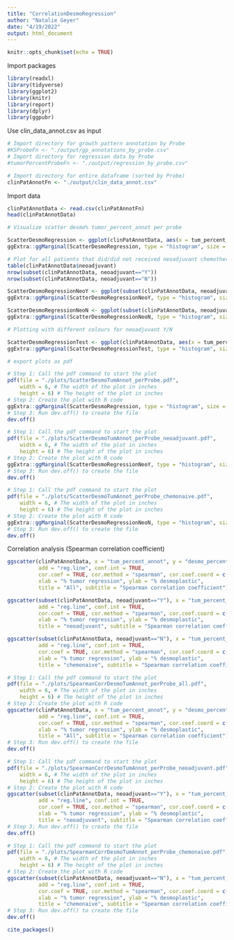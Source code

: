 ```yaml
---
title: "CorrelationDesmoRegression"
author: "Natalie Geyer"
date: "4/19/2022"
output: html_document
---
```


```r
knitr::opts_chunk$set(echo = TRUE)
```

Import packages
```r
library(readxl)
library(tidyverse)
library(ggplot2)
library(knitr)
library(report)
library(dplyr)
library(ggpubr)
```

Use clin_data_annot.csv as input
```r
# Import directory for growth pattern annotation by Probe
#KSProbeFn <- "./output/gp_annotations_by_probe.csv" 
# Import directory for regression data by Probe
#tumorPercentProbeFn <- "./output/regression_by_probe.csv"

# Import directory for entire dataframe (sorted by Probe)
clinPatAnnotFn <- "./output/clin_data_annot.csv"
```

Import data
```r
clinPatAnnotData <- read.csv(clinPatAnnotFn)
head(clinPatAnnotData)
```

```r
# Visualize scatter desmo% tumor_percent_annot per probe

ScatterDesmoRegression <- ggplot(clinPatAnnotData, aes(x = tum_percent_annot, y = desmo_percent)) + geom_point() + theme_classic() + ggtitle("All", subtitle = "least squares regression with confidence interval") + geom_smooth(method=lm, col="black")
ggExtra::ggMarginal(ScatterDesmoRegression, type = "histogram", size = 3, xparams = list(bins = 100, fill = "blue"), yparams = list(bins = 100, fill = "orange"))

# Plot for all patients that did/did not received neoadjuvant chemotherapy
table(clinPatAnnotData$neoadjuvant)
nrow(subset(clinPatAnnotData, neoadjuvant=="Y"))
nrow(subset(clinPatAnnotData, neoadjuvant=="N"))
```

```r
ScatterDesmoRegressionNeoY <- ggplot(subset(clinPatAnnotData, neoadjuvant=="Y"), aes(x = tum_percent_annot, y = desmo_percent)) + geom_point() + theme_classic() + ggtitle("neoadjuvant", subtitle = "least squares regression with confidence interval") + geom_smooth(method=lm, col="black")
ggExtra::ggMarginal(ScatterDesmoRegressionNeoY, type = "histogram", size = 3, xparams = list(bins = 100, fill = "blue"), yparams = list(bins = 100, fill = "orange"))
```

```r
ScatterDesmoRegressionNeoN <- ggplot(subset(clinPatAnnotData, neoadjuvant=="N"), aes(x = tum_percent_annot, y = desmo_percent)) + geom_point() + theme_classic() + ggtitle("chemonaive", subtitle = "least squares regression with confidence interval") + geom_smooth(method=lm, col="black")
ggExtra::ggMarginal(ScatterDesmoRegressionNeoN, type = "histogram", size = 3, xparams = list(bins = 100, fill = "blue"), yparams = list(bins = 100, fill = "orange"))
```


```r
# Plotting with different colours for neoadjuvant Y/N

ScatterDesmoRegressionTest <- ggplot(clinPatAnnotData, aes(x = tum_percent_annot, y = desmo_percent, color=neoadjuvant)) + geom_point(alpha = 0.5) + theme_classic() + ggtitle("All", subtitle = "least squares regression with confidence interval") + geom_smooth(method=lm, col="black") + theme(legend.position="bottom")
ggExtra::ggMarginal(ScatterDesmoRegressionTest, type = "histogram", size = 5, xparams = list(bins = 100, fill = "blue"), yparams = list(bins = 100, fill = "orange"), groupFill = TRUE)

```


```r
# export plots as pdf

# Step 1: Call the pdf command to start the plot
pdf(file = "./plots/ScatterDesmoTumAnnot_perProbe.pdf",
    width = 6, # The width of the plot in inches
    height = 6) # The height of the plot in inches
# Step 2: Create the plot with R code
ggExtra::ggMarginal(ScatterDesmoRegression, type = "histogram", size = 3, xparams = list(bins = 100, fill = "blue"), yparams = list(bins = 100, fill = "orange"))
# Step 3: Run dev.off() to create the file
dev.off()

# Step 1: Call the pdf command to start the plot
pdf(file = "./plots/ScatterDesmoTumAnnot_perProbe_neoadjuvant.pdf",
    width = 6, # The width of the plot in inches
    height = 6) # The height of the plot in inches
# Step 2: Create the plot with R code
ggExtra::ggMarginal(ScatterDesmoRegressionNeoY, type = "histogram", size = 3, xparams = list(bins = 100, fill = "blue"), yparams = list(bins = 100, fill = "orange"))
# Step 3: Run dev.off() to create the file
dev.off()

# Step 1: Call the pdf command to start the plot
pdf(file = "./plots/ScatterDesmoTumAnnot_perProbe_chemonaive.pdf",
    width = 6, # The width of the plot in inches
    height = 6) # The height of the plot in inches
# Step 2: Create the plot with R code
ggExtra::ggMarginal(ScatterDesmoRegressionNeoN, type = "histogram", size = 3, xparams = list(bins = 100, fill = "blue"), yparams = list(bins = 100, fill = "orange"))
# Step 3: Run dev.off() to create the file
dev.off()
```

Correlation analysis (Spearman correlation coefficient)

```r
ggscatter(clinPatAnnotData, x = "tum_percent_annot", y = "desmo_percent", 
          add = "reg.line", conf.int = TRUE, 
          cor.coef = TRUE, cor.method = "spearman", cor.coef.coord = c(0, 106),
          xlab = "% tumor regression", ylab = "% desmoplastic", 
          title = "All", subtitle = "Spearman correlation coefficient")
```

```r
ggscatter(subset(clinPatAnnotData, neoadjuvant=="Y"), x = "tum_percent_annot", y = "desmo_percent", 
          add = "reg.line", conf.int = TRUE, 
          cor.coef = TRUE, cor.method = "spearman", cor.coef.coord = c(0, 106),
          xlab = "% tumor regression", ylab = "% desmoplastic", 
          title = "neoadjuvant", subtitle = "Spearman correlation coefficient")
```

```r
ggscatter(subset(clinPatAnnotData, neoadjuvant=="N"), x = "tum_percent_annot", y = "desmo_percent", 
          add = "reg.line", conf.int = TRUE, 
          cor.coef = TRUE, cor.method = "spearman", cor.coef.coord = c(0, 106),
          xlab = "% tumor regression", ylab = "% desmoplastic", 
          title = "chemonaive", subtitle = "Spearman correlation coefficient")
```

```r
# Step 1: Call the pdf command to start the plot
pdf(file = "./plots/SpearmanCorrDesmoTumAnnot_perProbe_all.pdf",
    width = 6, # The width of the plot in inches
    height = 6) # The height of the plot in inches
# Step 2: Create the plot with R code
ggscatter(clinPatAnnotData, x = "tum_percent_annot", y = "desmo_percent", 
          add = "reg.line", conf.int = TRUE, 
          cor.coef = TRUE, cor.method = "spearman", cor.coef.coord = c(0, 106),
          xlab = "% tumor regression", ylab = "% desmoplastic", 
          title = "All", subtitle = "Spearman correlation coefficient")
# Step 3: Run dev.off() to create the file
dev.off()

# Step 1: Call the pdf command to start the plot
pdf(file = "./plots/SpearmanCorrDesmoTumAnnot_perProbe_neoadjuvant.pdf",
    width = 6, # The width of the plot in inches
    height = 6) # The height of the plot in inches
# Step 2: Create the plot with R code
ggscatter(subset(clinPatAnnotData, neoadjuvant=="Y"), x = "tum_percent_annot", y = "desmo_percent", 
          add = "reg.line", conf.int = TRUE, 
          cor.coef = TRUE, cor.method = "spearman", cor.coef.coord = c(0, 106),
          xlab = "% tumor regression", ylab = "% desmoplastic", 
          title = "neoadjuvant", subtitle = "Spearman correlation coefficient")
# Step 3: Run dev.off() to create the file
dev.off()

# Step 1: Call the pdf command to start the plot
pdf(file = "./plots/SpearmanCorrDesmoTumAnnot_perProbe_chemonaive.pdf",
    width = 6, # The width of the plot in inches
    height = 6) # The height of the plot in inches
# Step 2: Create the plot with R code
ggscatter(subset(clinPatAnnotData, neoadjuvant=="N"), x = "tum_percent_annot", y = "desmo_percent", 
          add = "reg.line", conf.int = TRUE, 
          cor.coef = TRUE, cor.method = "spearman", cor.coef.coord = c(0, 106),
          xlab = "% tumor regression", ylab = "% desmoplastic", 
          title = "chemonaive", subtitle = "Spearman correlation coefficient")
# Step 3: Run dev.off() to create the file
dev.off()
```

```r
cite_packages()
```